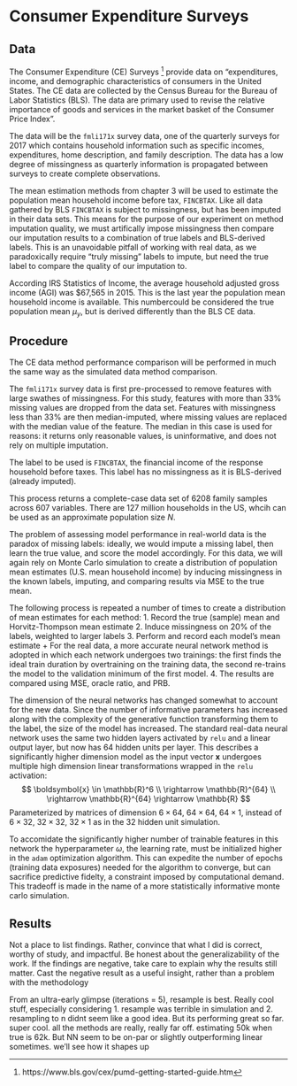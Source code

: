 # Consumer Expenditure Surveys

## Data
The Consumer Expenditure (CE) Surveys ^[https://www.bls.gov/cex/pumd-getting-started-guide.htm] provide data on "expenditures, income, and demographic characteristics of consumers in the United States. The CE data are collected by the Census Bureau for the Bureau of Labor Statistics (BLS). The data are primary used to revise the relative importance of goods and services in the market basket of the Consumer Price Index". 

The data will be the `fmli171x` survey data, one of the quarterly surveys for 2017 which contains household information such as specific incomes, expenditures, home description, and family description. The data has a low degree of missingness as quarterly information is propagated between surveys to create complete observations.

The mean estimation methods from chapter 3 will be used to estimate the population mean household income before tax, `FINCBTAX`. Like all data gathered by BLS `FINCBTAX` is subject to missingness, but has been imputed in their data sets. This means for the purpose of our experiment on method imputation quality, we must artifically impose missingness then compare our imputation results to a combination of true labels and BLS-derived labels. This is an unavoidable pitfall of working with real data, as we paradoxically require "truly missing" labels to impute, but need the true label to compare the quality of our imputation to.

According IRS Statistics of Income, the average household adjusted gross income (AGI) was \$67,565 in 2015. This is the last year the population mean household income is available. This numbercould be considered the true population mean $\mu_y$, but is derived differently than the BLS CE data.

## Procedure
The CE data method performance comparison will be performed in much the same way as the simulated data method comparison.

The `fmli171x` survey data is first pre-processed to remove features with large swathes of missingness. For this study, features with more than 33% missing values are dropped from the data set. Features with missingness less than 33% are then median-imputed, where missing values are replaced with the median value of the feature. The median in this case is used for reasons: it returns only reasonable values, is uninformative, and does not rely on multiple imputation.

The label to be used is `FINCBTAX`, the financial income of the response household before taxes. This label has no missingness as it is BLS-derived (already imputed).

This process returns a complete-case data set of 6208 family samples across 607 variables. There are 127 million households in the US, whcih can be used as an approximate population size $N$.

The problem of assessing model performance in real-world data is the paradox of missing labels: ideally, we would impute a missing label, then learn the true value, and score the model accordingly. For this data, we will again rely on Monte Carlo simulation to create a distribution of population mean estimates (U.S. mean household income) by inducing missingness in the known labels, imputing, and comparing results via MSE to the true mean.

The following process is repeated a number of times to create a distribution of mean estimates for each method:
1. Record the true (sample) mean and Horvitz-Thompson mean estimate
2. Induce missingness on 20% of the labels, weighted to larger labels
3. Perform and record each model's mean estimate
  + For the real data, a more accurate neural network method is adopted in which each network undergoes two trainings: the first finds the ideal train duration by overtraining on the training data, the second re-trains the model to the validation minimum of the first model.
4. The results are compared using MSE, oracle ratio, and PRB. 

The dimension of the neural networks has changed somewhat to account for the new data. Since the number of informative parameters has increased along with the complexity of the generative function transforming them to the label, the size of the model has increased. The standard real-data neural network uses the same two hidden layers activated by `relu` and a linear output layer, but now has 64 hidden units per layer. This describes a significantly higher dimension model as the input vector $\boldsymbol{x}$ undergoes multiple high dimension linear transformations wrapped in the `relu` activation:
$$
\boldsymbol{x} \in \mathbb{R}^6 \\
\rightarrow \mathbb{R}^{64} \\
\rightarrow \mathbb{R}^{64} \rightarrow \mathbb{R}
$$
Parameterized by matrices of dimension $6 \times 64$, $64 \times 64$, $64 \times 1$, instead of $6 \times 32$, $32 \times 32$, $32 \times 1$ as in the 32 hidden unit simulation.

To accomidate the significantly higher number of trainable features in this network the hyperparameter $\omega$, the learning rate, must be initialized higher in the `adam` optimization algorithm. This can expedite the number of epochs (training data exposures) needed for the algorithm to converge, but can sacrifice predictive fidelty, a constraint imposed by computational demand. This tradeoff is made in the name of a more statistically informative monte carlo simulation.

## Results
Not a place to list findings. Rather, convince that what I did is correct, worthy of study, and impactful. Be honest about the generalizability of the work. If the findings are negative, take care to explain why the results still matter. Cast the negative result as a useful insight, rather than a problem with the methodology

From an ultra-early glimpse (iterations = 5), resample is best. Really cool stuff, especially considering 1. resample was terrible in simulation and 2. resampling to n didnt seem like a good idea. But its performing great so far. super cool. all the methods are really, really far off. estimating 50k when true is 62k. But NN seem to be on-par or slightly outperforming linear sometimes. we'll see how it shapes up